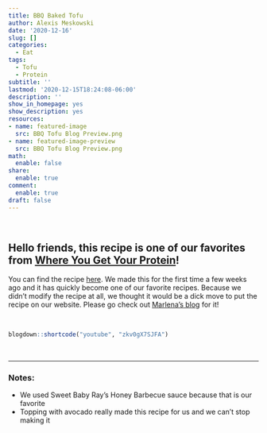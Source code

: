 ```yaml
---
title: BBQ Baked Tofu
author: Alexis Meskowski
date: '2020-12-16'
slug: []
categories:
  - Eat
tags:
  - Tofu
  - Protein
subtitle: ''
lastmod: '2020-12-15T18:24:08-06:00'
description: ''
show_in_homepage: yes
show_description: yes
resources:
- name: featured-image
  src: BBQ Tofu Blog Preview.png
- name: featured-image-preview
  src: BBQ Tofu Blog Preview.png
math:
  enable: false
share:
  enable: true
comment:
  enable: true
draft: false
---
```


<br>

## Hello friends, this recipe is one of our favorites from [Where You Get Your Protein](https://www.whereyougetyourprotein.com/){target="_blank"}!

You can find the recipe [here](https://www.whereyougetyourprotein.com/bbq-tofu-with-caramelized-onions/){target="_blank"}. We made this for the first time a few weeks ago and it has quickly become one of our favorite recipes. Because we didn't modify the recipe at all, we thought it would be a dick move to put the recipe on our website. Please go check out [Marlena's blog](https://www.whereyougetyourprotein.com/bbq-tofu-with-caramelized-onions/){target="_blank"} for it!

<br>

```r
blogdown::shortcode("youtube", "zkv0gX7SJFA")
```

<br>


---

### Notes:

- We used Sweet Baby Ray's Honey Barbecue sauce because that is our favorite
- Topping with avocado really made this recipe for us and we can't stop making it

